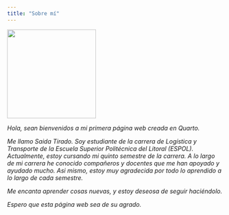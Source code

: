 ```yaml
---
title: "Sobre mí"
---
```


![](yo.png){width="207"}

*Hola, sean bienvenidos a mi primera página web creada en Quarto.*

*Me llamo Saida Tirado. Soy estudiante de la carrera de Logística y Transporte de la Escuela Superior Politécnica del Litoral (ESPOL). Actualmente, estoy cursando mi quinto semestre de la carrera. A lo largo de mi carrera he conocido compañeros y docentes que me han apoyado y ayudado mucho. Asi mismo, estoy muy agradecida por todo lo aprendido a lo largo de cada semestre.*

*Me encanta aprender cosas nuevas, y estoy deseosa de seguir haciéndolo.*

*Espero que esta página web sea de su agrado.*
